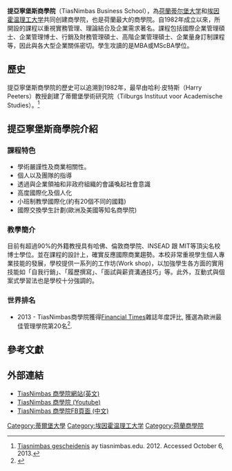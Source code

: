 {{refimprove|time=2014-02-06T07:52:52+00:00}}
{{Infobox University
|name            = 提亞寧堡斯商學院<br>TiasNimbas Business School
|native_name     = 
|latin_name      =
|image           = 
|motto           = Never stop asking
|established     = 1986
|type            = [[商学院|商学院]]
|endowment       =
|staff           =
|professors      =
|faculty         =
|president       = 
|rector          = 
|head_label      =
|head            =
|students        =
|undergrad       =
|postgrad        =
|doctoral        =
|location        = [[烏特勒支|烏特勒支]]<br>[[蒂尔堡|蒂尔堡]]
|state           =
|country         = [[荷蘭|荷蘭]]
|coor            = 
|campus          = [[烏特勒支|烏特勒支]]<br>[[蒂尔堡|蒂尔堡]]<br>[[埃因霍温|埃因霍温]]<br>[[阿姆斯特丹|阿姆斯特丹]]<br>[[北京|北京]]<br>[[上海|上海]]<br>[[台北|台北]]<ref>[http://www.tias.edu/over-tias/contact] {{Wayback|url=http://www.tias.edu/over-tias/contact |date=20210206212034 }}，校区介绍。</ref>
|colors          =
|affiliations    =
|website         = [http://www.tiasnimbas.edu www.tiasnimbas.edu]
}}

'''提亞寧堡斯商學院'''（TiasNimbas Business School），為[[荷蘭|荷蘭]][[蒂尔堡大学|蒂尔堡大学]]和[[埃因霍温理工大学|埃因霍温理工大学]]共同创建商學院，也是荷蘭最大的商學院。自1982年成立以來，所開設的課程以重視實務管理、理論結合及企業需求著名。課程包括國際企業管理碩士、企業管理博士、行銷及財務管理碩士、高階企業管理碩士、企業量身訂制課程等，因此與各大型企業關係密切。學生攻讀的是MBA或MScBA學位。 

== 歷史 ==
提亞寧堡斯商學院的歷史可以追溯到1982年，最早由哈利·皮特斯（Harry Peeters）教授創建了蒂爾堡學術研究院（Tilburgs Instituut voor Academische Studies）。<ref>[http://www.tiasnimbas.edu/Geschiedenis/pgeId=913 Tiasnimbas gescheidenis] {{Wayback|url=http://www.tiasnimbas.edu/Geschiedenis/pgeId=913 |date=20140222192401 }} ay tiasnimbas.edu. 2012. Accessed October 6, 2013.</ref>

== 提亞寧堡斯商學院介紹 ==
===課程特色===
* 學術嚴謹性及商業相關性。
* 個人以及團隊的指導
* 透過與企業領袖和非政府組織的會議喚起社會意識
* 高度國際化及個人化
* 小班制教學國際化(約有20個不同的國籍)
* 國際交換學生計劃(歐洲及美國等知名商學院)

===教學簡介===
目前有超過90%的外籍教授具有哈佛、倫敦商學院、INSEAD 跟 MIT等頂尖名校博士學位。並在課程的設計上，確實反應國際商業趨勢。本校非常重視學生個人專業技能的發展，學校提供一系列的工作坊(Work shop)，以加強學生各方面的實用技能如「自我行銷」、「履歷撰寫」、「面試與薪資溝通技巧」等。此外，互動式與個案式學習法也是學校十分強調的。

===世界排名===
* 2013 - TiasNimbas商學院獲得[[Financial_Times|Financial Times]]雜誌年度評比, 獲選為歐洲最佳管理學院第20名<ref>{{cite web |url=http://www.tiasnimbas.edu/News/TiasNimbas_in_Top_20_of_European_Business_Schools/pgeId=422/N2060 |title=存档副本 |accessdate=2014年2月5日 |deadurl=yes |archiveurl=https://web.archive.org/web/20140222192459/http://www.tiasnimbas.edu/News/TiasNimbas_in_Top_20_of_European_Business_Schools/pgeId=422/N2060 |archivedate=2014年2月22日 |df= }}</ref>.

==參考文獻==
{{Reflist}}

== 外部連結==
* [https://web.archive.org/web/20101121065303/http://www.tiasnimbas.edu/ TiasNimbas 商學院網站(英文)]
* [http://www.youtube.com/user/TiasNimbasChannel/ TiasNimbas 商學院 (Youtube)] {{Wayback|url=http://www.youtube.com/user/TiasNimbasChannel/ |date=20201203060128 }}
* [https://www.facebook.com/tiasnimbas.asia?ref=hl TiasNimbas 商學院FB頁面 (中文)]

[[Category:蒂爾堡大學|Category:蒂爾堡大學]]
[[Category:埃因霍温理工大学|Category:埃因霍温理工大学]]
[[Category:荷蘭商學院|Category:荷蘭商學院]]